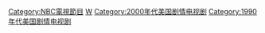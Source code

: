 {{Cat more|白宮群英}}
{{DEFAULTSORT:West Wing}}
[[Category:NBC電視節目|Category:NBC電視節目]]
[[Category:美國政治電視劇|W]]
[[Category:2000年代美国剧情电视剧|Category:2000年代美国剧情电视剧]]
[[Category:1990年代美国剧情电视剧|Category:1990年代美国剧情电视剧]]